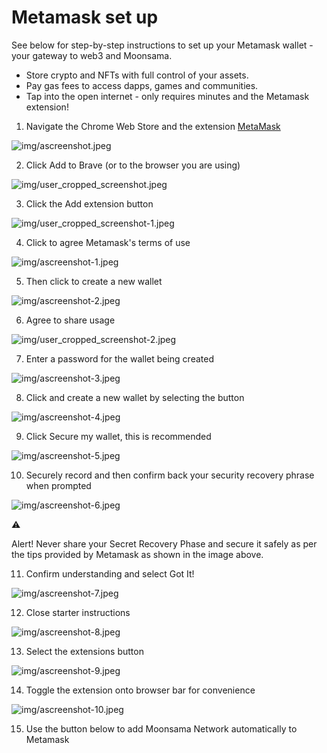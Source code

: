 
# Metamask set up

See below for step-by-step instructions to set up your Metamask wallet - your gateway to web3 and Moonsama.

- Store crypto and NFTs with full control of your assets.
- Pay gas fees to access dapps, games and communities.
- Tap into the open internet - only requires minutes and the Metamask extension!

1. Navigate the Chrome Web Store and the extension [MetaMask](https://chrome.google.com/webstore/detail/metamask/nkbihfbeogaeaoehlefnkodbefgpgknn)

![img/ascreenshot.jpeg](img/ascreenshot.jpeg)

2. Click Add to Brave (or to the browser you are using)

![img/user_cropped_screenshot.jpeg](img/user_cropped_screenshot.jpeg)

3. Click the Add extension button

![img/user_cropped_screenshot-1.jpeg](img/user_cropped_screenshot-1.jpeg)

4. Click to agree Metamask's terms of use

![img/ascreenshot-1.jpeg](img/ascreenshot-1.jpeg)

5. Then click to create a new wallet

![img/ascreenshot-2.jpeg](img/ascreenshot-2.jpeg)

6. Agree to share usage

![img/user_cropped_screenshot-2.jpeg](img/user_cropped_screenshot-2.jpeg)

7. Enter a password for the wallet being created

![img/ascreenshot-3.jpeg](img/ascreenshot-3.jpeg)

8. Click and create a new wallet by selecting the button

![img/ascreenshot-4.jpeg](img/ascreenshot-4.jpeg)

9. Click Secure my wallet, this is recommended

![img/ascreenshot-5.jpeg](img/ascreenshot-5.jpeg)

10. Securely record and then confirm back your security recovery phrase when prompted

![img/ascreenshot-6.jpeg](img/ascreenshot-6.jpeg)

⚠️

Alert! Never share your Secret Recovery Phase and secure it safely as per the tips provided by Metamask as shown in the image above.

11. Confirm understanding and select Got It!

![img/ascreenshot-7.jpeg](img/ascreenshot-7.jpeg)

12. Close starter instructions

![img/ascreenshot-8.jpeg](img/ascreenshot-8.jpeg)

13. Select the extensions button

![img/ascreenshot-9.jpeg](img/ascreenshot-9.jpeg)

14. Toggle the extension onto browser bar for convenience

![img/ascreenshot-10.jpeg](img/ascreenshot-10.jpeg)

15. Use the button below to add Moonsama Network automatically to Metamask

<ConnectToMetamask chain="moonsama" />
